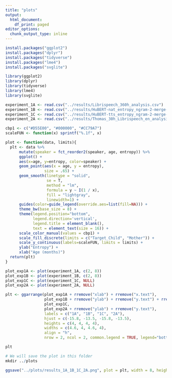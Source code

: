 ```yaml
---
title: "plots"
output:
  html_document:
    df_print: paged
editor_options:
  chunk_output_type: inline
---
```


```r
install.packages("ggplot2")
install.packages("dplyr")
install.packages("tidyverse")
install.packages("lme4")
install.packages("svglite")
```

```r
library(ggplot2)
library(dplyr)
library(tidyverse)
library(lme4)
library(svglite)
```

```r
experiment_1A <- read.csv("../results/Librispeech_360h_analysis.csv")
experiment_1B <- read.csv("../results/HuBERT-nat_entropy_ngram-2-merge-False_mmap_analysis.csv")
experiment_1C <- read.csv("../results/HuBERT-tts_entropy_ngram-2-merge-False_mmap_analysis.csv")
experiment_2A <- read.csv("../results/Thomas_30h_Librispeech_en_analysis.csv")
```

```r
cbp1 <- c("#D55E00", "#000000", "#CC79A7")
scaleFUN <- function(x) sprintf("%.1f", x)

plot <- function(data, limits){
  plt <- data %>%
      mutate(speaker = fct_reorder2(speaker, age, entropy)) %>%
      ggplot() + 
      aes(x=age, y=entropy, color=speaker) +
      geom_point(aes(x = age, y = entropy),
                 size = .65) +
      geom_smooth(linetype = "solid",
                  se = T,
                  method = "lm",
                  formula = y ~ I(1 / x),
                  fill = "lightgray",
                  linewidth=1) +
      guides(color=guide_legend(override.aes=list(fill=NA))) +  
      theme_bw(base_size = 8) +
      theme(legend.position="bottom",
            legend.direction='vertical',
            legend.title = element_blank(),
            text = element_text(size = 16)) +
      scale_color_manual(values = cbp1) +
      scale_fill_discrete(limits = c("Target_Child", "Mother")) +
      scale_y_continuous(labels=scaleFUN, limits = limits) +
      ylab("Entropy") +
      xlab("Age (months)")
  return(plt)
}
```

```r
plot_exp1A <- plot(experiment_1A, c(2, 8))
plot_exp1B <- plot(experiment_1B, c(2, 8))
plot_exp1C <- plot(experiment_1C, NULL)
plot_exp2A <- plot(experiment_2A, NULL)
```

```r
plt <- ggarrange(plot_exp1A + rremove("xlab") + rremove("x.text"),
                 plot_exp1B + rremove("ylab") + rremove("y.text") + rremove("xlab") + rremove("x.text"),
                 plot_exp1C,
                 plot_exp2A + rremove("ylab") + rremove("y.text"),
                 labels = c("1A", "1B", "1C", "2A"),
                 hjust = c(-15.8, -13.5, -15.8, -13.5),
                 heights = c(4, 4, 4, 4),
                 widths = c(4.6, 4, 4.6, 4),
                 align = "h",
                 nrow = 2, ncol = 2, common.legend = TRUE, legend="bottom")
```
```r
plt
```

```r
# We will save the plot in this folder
mkdir ../plots
```


```r
ggsave("../plots/results_1A_1B_1C_2A.png", plot = plt, width = 8, height = 7, bg="white")
```







